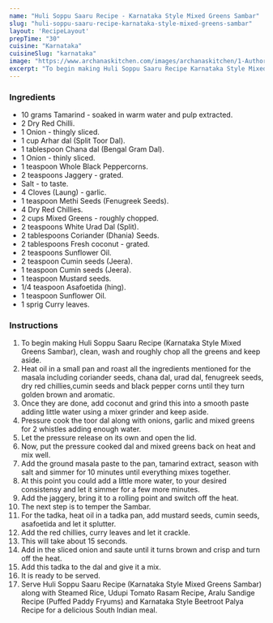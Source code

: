 ---
name: "Huli Soppu Saaru Recipe - Karnataka Style Mixed Greens Sambar"
slug: "huli-soppu-saaru-recipe-karnataka-style-mixed-greens-sambar"
layout: 'RecipeLayout'
prepTime: "30"
cuisine: "Karnataka"
cuisineSlug: "karnataka"
image: "https://www.archanaskitchen.com/images/archanaskitchen/1-Author/nithya.anantham/Huli_Soppu_Saaru_Recipe_-_Karnataka_Style_Mixed_Greens_Sambar_-5_1600.jpg"
excerpt: "To begin making Huli Soppu Saaru Recipe Karnataka Style Mixed Greens Sambar, clean, wash and roughly chop all the greens and keep aside"
---

### Ingredients

- 10 grams Tamarind - soaked in warm water and pulp extracted.
- 2 Dry Red Chilli.
- 1 Onion - thingly sliced.
- 1 cup Arhar dal (Split Toor Dal).
- 1 tablespoon Chana dal (Bengal Gram Dal).
- 1 Onion - thinly sliced.
- 1 teaspoon Whole Black Peppercorns.
- 2 teaspoons Jaggery - grated.
- Salt - to taste.
- 4 Cloves (Laung) - garlic.
- 1 teaspoon Methi Seeds (Fenugreek Seeds).
- 4 Dry Red Chillies.
- 2 cups Mixed Greens - roughly chopped.
- 2 teaspoons White Urad Dal (Split).
- 2 tablespoons Coriander (Dhania) Seeds.
- 2 tablespoons Fresh coconut - grated.
- 2 teaspoons Sunflower Oil.
- 2 teaspoon Cumin seeds (Jeera).
- 1 teaspoon Cumin seeds (Jeera).
- 1 teaspoon Mustard seeds.
- 1/4 teaspoon Asafoetida (hing).
- 1 teaspoon Sunflower Oil.
- 1 sprig Curry leaves.

### Instructions

1. To begin making Huli Soppu Saaru Recipe (Karnataka Style Mixed Greens Sambar), clean, wash and roughly chop all the greens and keep aside.
1. Heat oil in a small pan and roast all the ingredients mentioned for the masala including coriander seeds, chana dal, urad dal, fenugreek seeds, dry red chillies,cumin seeds and black pepper corns until they turn golden brown and aromatic.
1. Once they are done, add coconut and grind this into a smooth paste adding little water using a mixer grinder and keep aside.
1. Pressure cook the toor dal along with onions, garlic and mixed greens for 2 whistles adding enough water.
1. Let the pressure release on its own and open the lid.
1. Now, put the pressure cooked dal and mixed greens back on heat and mix well.
1. Add the ground masala paste to the pan, tamarind extract, season with salt and simmer for 10 minutes until everything mixes together.
1. At this point you could add a little more water, to your desired consistensy and let it simmer for a few more minutes.
1. Add the jaggery, bring it to a rolling point and switch off the heat.
1. The next step is to temper the Sambar.
1. For the tadka, heat oil in a tadka pan, add mustard seeds, cumin seeds, asafoetida and let it splutter.
1. Add the red chillies, curry leaves and let it crackle.
1. This will take about 15 seconds.
1. Add in the sliced onion and saute until it turns brown and crisp and turn off the heat.
1. Add this tadka to the dal and give it a mix.
1. It is ready to be served.
1. Serve Huli Soppu Saaru Recipe (Karnataka Style Mixed Greens Sambar) along with Steamed Rice, Udupi Tomato Rasam Recipe, Aralu Sandige Recipe (Puffed Paddy Fryums) and Karnataka Style Beetroot Palya Recipe for a delicious South Indian meal.
